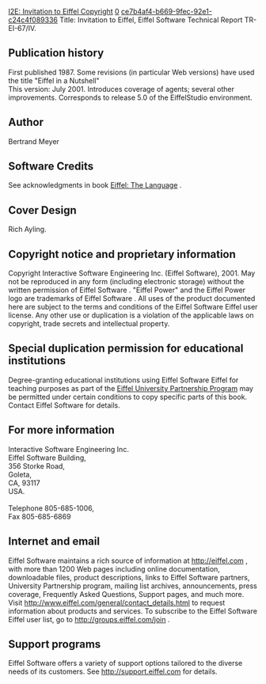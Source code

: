 [[Property:title|I2E: Invitation to Eiffel Copyright]]
[[Property:weight|0]]
[[Property:uuid|ce7b4af4-b669-9fec-92e1-c24c4f089336]]
Title: Invitation to Eiffel, Eiffel Software Technical Report TR-EI-67/IV. 

==Publication history==
First published 1987. Some revisions (in particular Web versions) have used the title "Eiffel in a Nutshell" <br/>
This version: July 2001. Introduces coverage of agents; several other improvements. Corresponds to release 5.0 of the EiffelStudio environment. 
==Author==
Bertrand Meyer 
==Software Credits==
See acknowledgments in book [http://www.eiffel.com/doc/page.html Eiffel: The Language] . 
==Cover Design==
Rich Ayling. 
==Copyright notice and proprietary information==
Copyright Interactive Software Engineering Inc. (Eiffel Software), 2001. May not be reproduced in any form (including electronic storage) without the written permission of Eiffel Software . "Eiffel Power" and the Eiffel Power logo are trademarks of Eiffel Software . All uses of the product documented here are subject to the terms and conditions of the Eiffel Software Eiffel user license. Any other use or duplication is a violation of the applicable laws on copyright, trade secrets and intellectual property. 
==Special duplication permission for educational institutions==
Degree-granting educational institutions using Eiffel Software Eiffel for teaching purposes as part of the [http://www.eiffel.com/educators/resources.html Eiffel University Partnership Program]  may be permitted under certain conditions to copy specific parts of this book. Contact Eiffel Software for details. 
{{info|About Eiffel Software (Interactive Software Engineering) helps you produce software better, faster and cheaper. Eiffel Software provides a wide range of products and services based on object technology, including Eiffel Software Eiffel, a complete development environment for the full system life cycle. Eiffel Software's training courses, available worldwide, cover key management and technical topics. Eiffel Software's consultants are available to address your project needs at all levels. Eiffel Software's TOOLS (Technology of Object-Oriented Languages and Systems) conferences, [http://www.tools-conferences.com http://www.tools-conferences.com] , are the meeting point for anyone interested in the software technologies of the future. Eiffel Software originated one of the earliest . NET products and offers a full range of . NET services and training at [http://www.dotnetexperts.com http://www.dotnetexperts.com] . }}

==For more information==
Interactive Software Engineering Inc. <br/>
Eiffel Software Building, <br/>
356 Storke Road, <br/>
Goleta, <br/>
CA, 93117 <br/>
USA. <br/>
<br/>
Telephone 805-685-1006, <br/>
Fax 805-685-6869 
==Internet and email==
Eiffel Software maintains a rich source of information at [http://eiffel.com http://eiffel.com] , with more than 1200 Web pages including online documentation, downloadable files, product descriptions, links to Eiffel Software partners, University Partnership program, mailing list archives, announcements, press coverage, Frequently Asked Questions, Support pages, and much more. Visit [http://www.eiffel.com/general/contact_details.html http://www.eiffel.com/general/contact_details.html]  to request information about products and services. To subscribe to the Eiffel Software Eiffel user list, go to [http://groups.eiffel.com/join http://groups.eiffel.com/join] . 
==Support programs==
Eiffel Software offers a variety of support options tailored to the diverse needs of its customers. See [http://support.eiffel.com http://support.eiffel.com]  for details. 



